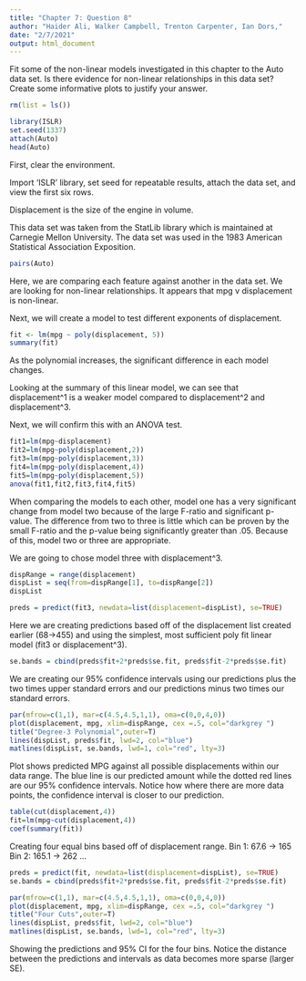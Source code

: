 ---
title: "Chapter 7: Question 8"
author: "Haider Ali, Walker Campbell, Trenton Carpenter, Ian Dors,"
date: "2/7/2021"
output: html_document
---

Fit some of the non-linear models investigated in this chapter to the Auto data set. Is there evidence for non-linear relationships in this data set? Create some informative plots to justify your answer.
    
```{r}
rm(list = ls())

library(ISLR)
set.seed(1337)
attach(Auto)
head(Auto)
```
First, clear the environment.

Import 'ISLR' library, set seed for repeatable results, attach the data set, and view the first six rows.

Displacement is the size of the engine in volume. 

This data set was taken from the StatLib library which is maintained at Carnegie 
Mellon University. 
The data set was used in the 1983 American Statistical Association Exposition.

```{r}
pairs(Auto)
```

Here, we are comparing each feature against another in the data set. 
We are looking for non-linear relationships.
It appears that mpg v displacement is non-linear.

Next, we will create a model to test different exponents of displacement. 
```{r}
fit <- lm(mpg ~ poly(displacement, 5))
summary(fit)
```
As the polynomial increases, the significant difference in each model changes. 

Looking at the summary of this linear model, we can see that displacement^1 is a weaker model compared to displacement^2 and displacement^3.

Next, we will confirm this with an ANOVA test.
```{r}
fit1=lm(mpg~displacement)
fit2=lm(mpg~poly(displacement,2))
fit3=lm(mpg~poly(displacement,3))
fit4=lm(mpg~poly(displacement,4))
fit5=lm(mpg~poly(displacement,5))
anova(fit1,fit2,fit3,fit4,fit5)
```
When comparing the models to each other, model one has a very significant change from model two because of the large F-ratio and significant p-value.
The difference from two to three is little which can be proven by the small F-ratio and the p-value being significantly greater than .05. Because of this, model two or three are appropriate.

We are going to chose model three with displacement^3.

```{r}
dispRange = range(displacement)
dispList = seq(from=dispRange[1], to=dispRange[2])
dispList
```

```{r}
preds = predict(fit3, newdata=list(displacement=dispList), se=TRUE)
```
Here we are creating predictions based off of the displacement list created earlier (68->455)
and using the simplest, most sufficient poly fit linear model (fit3 or displacement^3). 

```{r}
se.bands = cbind(preds$fit+2*preds$se.fit, preds$fit-2*preds$se.fit)
```
We are creating our 95% confidence intervals using our predictions plus the two times upper standard errors and our predictions minus two times our standard errors.

```{r}
par(mfrow=c(1,1), mar=c(4.5,4.5,1,1), oma=c(0,0,4,0))
plot(displacement, mpg, xlim=dispRange, cex =.5, col="darkgrey ")
title("Degree-3 Polynomial",outer=T)
lines(dispList, preds$fit, lwd=2, col="blue")
matlines(dispList, se.bands, lwd=1, col="red", lty=3)
```
Plot shows predicted MPG against all possible displacements within our data range. The blue line is our predicted amount while the dotted red lines are our 95% confidence intervals. Notice how where there are more data points, the confidence interval is closer to our prediction. 

```{r}
table(cut(displacement,4))
fit=lm(mpg~cut(displacement,4))
coef(summary(fit))
```
Creating four equal bins based off of displacement range.
Bin 1: 67.6  -> 165 
Bin 2: 165.1 -> 262
...
```{r}
preds = predict(fit, newdata=list(displacement=dispList), se=TRUE)
se.bands = cbind(preds$fit+2*preds$se.fit, preds$fit-2*preds$se.fit)

par(mfrow=c(1,1), mar=c(4.5,4.5,1,1), oma=c(0,0,4,0))
plot(displacement, mpg, xlim=dispRange, cex =.5, col="darkgrey ")
title("Four Cuts",outer=T)
lines(dispList, preds$fit, lwd=2, col="blue")
matlines(dispList, se.bands, lwd=1, col="red", lty=3)
```
Showing the predictions and 95% CI for the four bins. Notice the distance between 
the predictions and intervals as data becomes more sparse (larger SE).